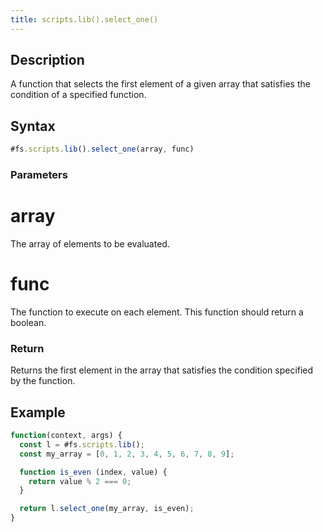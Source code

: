 ```yaml
---
title: scripts.lib().select_one()
---
```


## Description

A function that selects the first element of a given array that satisfies the condition of a specified function.

## Syntax

```js
#fs.scripts.lib().select_one(array, func)
```

### Parameters

# array

The array of elements to be evaluated.

# func

The function to execute on each element. This function should return a boolean.

### Return

Returns the first element in the array that satisfies the condition specified by the function.

## Example

```js
function(context, args) {
  const l = #fs.scripts.lib();
  const my_array = [0, 1, 2, 3, 4, 5, 6, 7, 8, 9];

  function is_even (index, value) {
    return value % 2 === 0;
  }

  return l.select_one(my_array, is_even);
}
```
